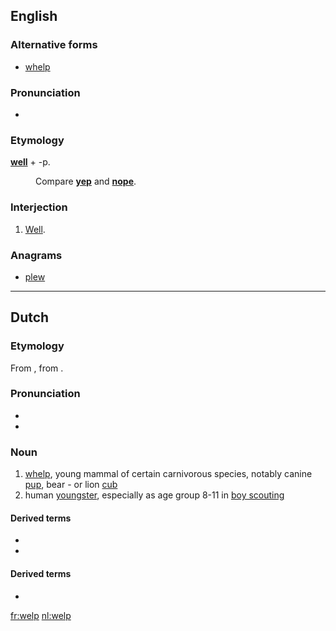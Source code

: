 ==English==

===Alternative forms===
* [[whelp]]

===Pronunciation===
* {{homophones|lang=en|whelp}}

===Etymology===
'''[[well]]''' + -p.
: Compare '''[[yep]]''' and '''[[nope]]'''.

===Interjection===
{{en-interj}}

# {{label|en|slang}} [[well|Well]].

===Anagrams===
* [[plew#English|plew]]

----

==Dutch==

===Etymology===
From {{inh|nl|odt|*welp}}, from {{inh|nl|gem-pro|*hwelpaz}}.

===Pronunciation===
* {{rhymes|ɛlp|lang=nl}}
* {{audio|Nl-welp.ogg|Audio|lang=nl}}

===Noun===
{{nl-noun|m|g2=n|-en|welpje}}

# [[whelp]], young mammal of certain carnivorous species, notably canine [[pup]], bear - or lion [[cub]]
# human [[youngster]], especially as age group 8-11 in [[boy scouting]]

====Derived terms====
* {{l|nl|welpenhorde}}
* {{l|nl|welpenpet}}

====Derived terms====
* {{R:Koenen}}

[[fr:welp]]
[[nl:welp]]